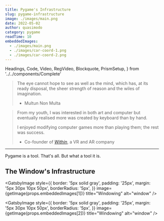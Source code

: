 ```yaml
---
title: Pygame's Infrastructure
slug: pygame-infrastructure
image: ./images/main.png
date: 2022-05-02
author: quasimodo
category: pygame
readTime: 10
embeddedImages:
  - ./images/main.png
  - ./images/car-coord-1.png
  - ./images/car-coord-2.png
---
```


  Headings,
  Code,
  Video,
  RegVideo,
  Blockquote,
  PrismSetup,
} from '../../components/Complete'

<Blockquote display="info">

The eye cannot hope to see as well as the mind, which has, at its ready disposal, the sheer strength of reason and the wiles of imagination.

- Multun Non Multa

</Blockquote>

<Blockquote display="info">

From my youth, I was interested in both art and computer but eventually realised more was created by keyboard than by hand.

I enjoyed modifying computer games more than playing them; the rest was success.

- Co-founder of <em><a href="https://www.with.in/">Within</a></em>, a VR and AR company

</Blockquote>


---

Pygame is a tool.  That's all.  But what a tool it is.

## The Window's Infrastructure


<GatsbyImage
  style={{
    border: '5px solid gray',
    padding: '25px',
    margin: '5px 30px 10px 50px',
    borderRadius: '5px',
  }}
  image={getImage(props.embeddedImages[1])}
  title="Windowing"
  alt="window"
/>



<GatsbyImage
  style={{
    border: '5px solid gray',
    padding: '25px',
    margin: '5px 30px 10px 50px',
    borderRadius: '5px',
  }}
  image={getImage(props.embeddedImages[2])}
  title="Windowing"
  alt="window"
/>